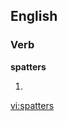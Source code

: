 
==English==

===Verb===
'''spatters'''

# {{third-person singular of|[[spatter]]}}

[[vi:spatters]]